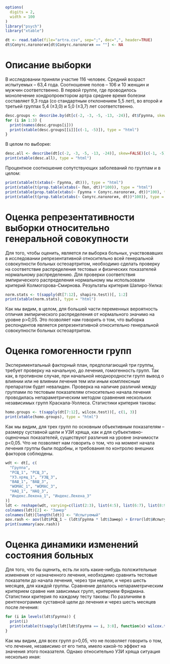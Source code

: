 ```r
options(
  digits = 2,
  width = 100
)
library("psych")
library("xtable")

dt <- read.table(file="artra.csv", sep=";", dec=",", header=TRUE)
dt$Сопутс.патология[dt$Сопутс.патология == ""] <- NA
```

# Описание выборки

В исследовании приняли участие 116 человек. Средний возраст испытуемых – 63,4 года. Соотношение полов – 106 и 10 женщин и мужчин соответственно. В первой группе, где проводилось монолечение хондропроектором артра среднее время болезни составляет 9,3 года (со стандартным отклонением 5,5 лет), во второй и третьей группах 5,4 (±3,0) и 5,0 (±3,7) лет соответственно.

```r
desc.groups <- describe.by(dt[c(-2, -3, -5, -13, -24)], dt$Группа, skew=FALSE)
for (i in 1:3) {
  print(names(desc.groups[i]))
  print(xtable(desc.groups[[i]][c(-1, -5)]), type = "html")
}
```
В целом по выборке:
```r
desc.all <- describe(dt[c(-2, -3, -5, -13, -24)], skew=FALSE)[c(-1, -5)]
print(xtable(desc.all), type = "html")
```

Процентное соотношение сопутствующих заболеваний по группам и в целом:
```r
print(xtable(t(xtabs(~ Группа, dt))), type = "html")
print(xtable(t(prop.table(xtabs(~ Пол, dt))*100)), type = "html")
print(xtable(prop.table(xtabs(~ Группа + Сопутс.патология, dt))*100), type = "html")
print(xtable(t(prop.table(xtabs(~ Сопутс.патология, dt))*100)), type = "html")
```

# Оценка репрезентативности выборки относительно генеральной совокупности
Для того, чтобы оценить, является ли выборка больных, участвовавших в исследовании репрезентативной относительно всей генеральной совокупности больных остеоартритом, необходимо сделать проверку на соответствие распределения тестовых и физических показателей нормальному распределению. Для проверки соответствия эмпирического распределения нормальному мы использовали критерий Колмогорова-Смирнова.
Результаты критерия Шапиро-Уилка:
```r
norm.stats <- t(sapply(dt[7:12], shapiro.test))[, 1:2]
print(xtable(norm.stats), type = "html")
```
Как мы видим, в целом, для большей части переменных вероятность отличия эмпирического распределения от нормального значимо на уровне p>0,05. Это позволяет нам говорить о том, что выборка респондентов является репрезентативной относительно генеральной совокупности больных остеоартритом.

# Оценка гомогенности групп
Экспериментальный факторный план, предполагающий три группы, требует проверку на начальную, до лечения, гомогенность групп. Так как, в противном случае, при начальной неоднородности групп вывод о влиянии или не влиянии лечения тем или иным комплексным препаратом будет невалиден.
 Проверка на наличие различий между группами по тестовым показателям относительно начала лечения проводилась непараметрическим методом сравнения нескольких независимых групп Краскала-Уоллеса.
Статистики критерия таковы:
```r
homo.groups <- t(sapply(dt[7:12], wilcox.test))[, c(1, 3)]
print(xtable(homo.groups), type = "html")
```
Как мы видим, для трех групп по основным объективным показателям – размеру суставной щели и УЗИ хряща, как и для субъективно-оценочных показателей, существуют различия на уровне значимости p<0,05. Что не позволяет нам говорить о том, что на момент  начала лечения группы были подобны, и требования по контролю внешних факторов соблюдены.
```r
wdt <- dt[, c(
  "Группа",
  "РСЩ_1", "РСЩ_3",
  "УЗ.хрящ_1", "УЗЩ_3",
  "ВАШ_1", "ВАШ_3",
  "WOMAC_1", "WOMAC_3",
  "HAQ_1", "HAQ_3",
  "Индекс.Лекена_1", "Индекс.Лекена_3"
)]
ldt <- reshape(wdt, varying=c(list(2:3), list(4:5), list(6:7), list(8:9), list(10:11), list(12:13)), direction="long")
colnames(ldt)[2] <- "Замер"
colnames(ldt)[length(ldt)] <- "Испытуемый"
aov.rash <- aov(ldt$РСЩ_1 ~ (ldt$Группа * ldt$Замер) + Error(ldt$Испытуемый/(ldt$Замер)))
print(summary(aov.rash))
```

# Оценка динамики изменений состояния больных

Для того, что бы оценить, есть ли хоть какие-нибудь положительные изменения от назначенного лечения, необходимо сравнить тестовые показатели до начала лечения, через три недели, и через шесть месяцев, для каждой группы.
Сравнение делалось непараметрическим критерием сравне ния зависимых групп, критерием Фридмана.
Статистики критерия по каждому тесту таковы:
По различиям в рентгенограмме суставной щели до лечения и через шесть месяцев после лечения:
```r
for (i in levels(ldt$Группа)) {
  print(i)
  print(xtable(t(sapply(ldt[ldt$Группа == i, 3:8], function(x) wilcox.test(x ~ ldt[ldt$Группа == i, 2], paired=TRUE)))[,c(1, 3)]), type = "html")
}
```
Как мы видим, для всех групп p>0,05, что не позволяет говорить о том, что лечение, независимо от его типа, имело какой-то эффект на значения этого показателя. 
Однако относительно УЗИ хряща ситуация несколько иная:
